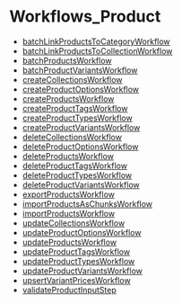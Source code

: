 
# Workflows\_Product

- [batchLinkProductsToCategoryWorkflow](../Workflows_Product/functions/core_flows.Product.Workflows_Product.batchLinkProductsToCategoryWorkflow/page.mdx)
- [batchLinkProductsToCollectionWorkflow](../Workflows_Product/functions/core_flows.Product.Workflows_Product.batchLinkProductsToCollectionWorkflow/page.mdx)
- [batchProductsWorkflow](../Workflows_Product/functions/core_flows.Product.Workflows_Product.batchProductsWorkflow/page.mdx)
- [batchProductVariantsWorkflow](../Workflows_Product/functions/core_flows.Product.Workflows_Product.batchProductVariantsWorkflow/page.mdx)
- [createCollectionsWorkflow](../Workflows_Product/functions/core_flows.Product.Workflows_Product.createCollectionsWorkflow/page.mdx)
- [createProductOptionsWorkflow](../Workflows_Product/functions/core_flows.Product.Workflows_Product.createProductOptionsWorkflow/page.mdx)
- [createProductsWorkflow](../Workflows_Product/functions/core_flows.Product.Workflows_Product.createProductsWorkflow/page.mdx)
- [createProductTagsWorkflow](../Workflows_Product/functions/core_flows.Product.Workflows_Product.createProductTagsWorkflow/page.mdx)
- [createProductTypesWorkflow](../Workflows_Product/functions/core_flows.Product.Workflows_Product.createProductTypesWorkflow/page.mdx)
- [createProductVariantsWorkflow](../Workflows_Product/functions/core_flows.Product.Workflows_Product.createProductVariantsWorkflow/page.mdx)
- [deleteCollectionsWorkflow](../Workflows_Product/functions/core_flows.Product.Workflows_Product.deleteCollectionsWorkflow/page.mdx)
- [deleteProductOptionsWorkflow](../Workflows_Product/functions/core_flows.Product.Workflows_Product.deleteProductOptionsWorkflow/page.mdx)
- [deleteProductsWorkflow](../Workflows_Product/functions/core_flows.Product.Workflows_Product.deleteProductsWorkflow/page.mdx)
- [deleteProductTagsWorkflow](../Workflows_Product/functions/core_flows.Product.Workflows_Product.deleteProductTagsWorkflow/page.mdx)
- [deleteProductTypesWorkflow](../Workflows_Product/functions/core_flows.Product.Workflows_Product.deleteProductTypesWorkflow/page.mdx)
- [deleteProductVariantsWorkflow](../Workflows_Product/functions/core_flows.Product.Workflows_Product.deleteProductVariantsWorkflow/page.mdx)
- [exportProductsWorkflow](../Workflows_Product/functions/core_flows.Product.Workflows_Product.exportProductsWorkflow/page.mdx)
- [importProductsAsChunksWorkflow](../Workflows_Product/functions/core_flows.Product.Workflows_Product.importProductsAsChunksWorkflow/page.mdx)
- [importProductsWorkflow](../Workflows_Product/functions/core_flows.Product.Workflows_Product.importProductsWorkflow/page.mdx)
- [updateCollectionsWorkflow](../Workflows_Product/functions/core_flows.Product.Workflows_Product.updateCollectionsWorkflow/page.mdx)
- [updateProductOptionsWorkflow](../Workflows_Product/functions/core_flows.Product.Workflows_Product.updateProductOptionsWorkflow/page.mdx)
- [updateProductsWorkflow](../Workflows_Product/functions/core_flows.Product.Workflows_Product.updateProductsWorkflow/page.mdx)
- [updateProductTagsWorkflow](../Workflows_Product/functions/core_flows.Product.Workflows_Product.updateProductTagsWorkflow/page.mdx)
- [updateProductTypesWorkflow](../Workflows_Product/functions/core_flows.Product.Workflows_Product.updateProductTypesWorkflow/page.mdx)
- [updateProductVariantsWorkflow](../Workflows_Product/functions/core_flows.Product.Workflows_Product.updateProductVariantsWorkflow/page.mdx)
- [upsertVariantPricesWorkflow](../Workflows_Product/functions/core_flows.Product.Workflows_Product.upsertVariantPricesWorkflow/page.mdx)
- [validateProductInputStep](../Workflows_Product/functions/core_flows.Product.Workflows_Product.validateProductInputStep/page.mdx)
